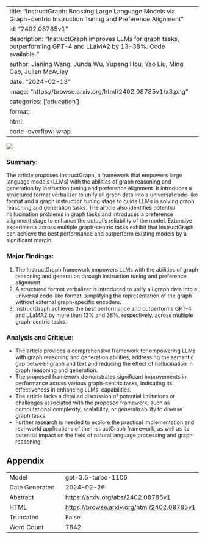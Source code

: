 
---
title: "InstructGraph: Boosting Large Language Models via Graph-centric Instruction Tuning and Preference Alignment"
id: "2402.08785v1"
description: "InstructGraph improves LLMs for graph tasks, outperforming GPT-4 and LLaMA2 by 13-38%. Code available."
author: Jianing Wang, Junda Wu, Yupeng Hou, Yao Liu, Ming Gao, Julian McAuley
date: "2024-02-13"
image: "https://browse.arxiv.org/html/2402.08785v1/x3.png"
categories: ['education']
format:
  html:
    code-overflow: wrap
---

![](https://browse.arxiv.org/html/2402.08785v1/x3.png)

### **Summary:**
The article proposes InstructGraph, a framework that empowers large language models (LLMs) with the abilities of graph reasoning and generation by instruction tuning and preference alignment. It introduces a structured format verbalizer to unify all graph data into a universal code-like format and a graph instruction tuning stage to guide LLMs in solving graph reasoning and generation tasks. The article also identifies potential hallucination problems in graph tasks and introduces a preference alignment stage to enhance the output's reliability of the model. Extensive experiments across multiple graph-centric tasks exhibit that InstructGraph can achieve the best performance and outperform existing models by a significant margin.

### **Major Findings:**
1. The InstructGraph framework empowers LLMs with the abilities of graph reasoning and generation through instruction tuning and preference alignment.
2. A structured format verbalizer is introduced to unify all graph data into a universal code-like format, simplifying the representation of the graph without external graph-specific encoders.
3. InstructGraph achieves the best performance and outperforms GPT-4 and LLaMA2 by more than 13% and 38%, respectively, across multiple graph-centric tasks.

### **Analysis and Critique:**
- The article provides a comprehensive framework for empowering LLMs with graph reasoning and generation abilities, addressing the semantic gap between graph and text and reducing the effect of hallucination in graph reasoning and generation.
- The proposed framework demonstrates significant improvements in performance across various graph-centric tasks, indicating its effectiveness in enhancing LLMs' capabilities.
- The article lacks a detailed discussion of potential limitations or challenges associated with the proposed framework, such as computational complexity, scalability, or generalizability to diverse graph tasks.
- Further research is needed to explore the practical implementation and real-world applications of the InstructGraph framework, as well as its potential impact on the field of natural language processing and graph reasoning.

## Appendix

|          |          |
|----------|----------|
| Model     | gpt-3.5-turbo-1106       |
| Date Generated     | 2024-02-26       |
| Abstract | [https://arxiv.org/abs/2402.08785v1](https://arxiv.org/abs/2402.08785v1)        |
| HTML     | [https://browse.arxiv.org/html/2402.08785v1](https://browse.arxiv.org/html/2402.08785v1)       |
| Truncated       | False       |
| Word Count       | 7842       |